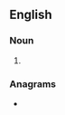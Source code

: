 ==English==

===Noun===
{{head|en|noun plural form}}

# {{plural of|bestower|lang=en}}

===Anagrams===
* {{anagrams|en|a=beeorsstw|webstores}}